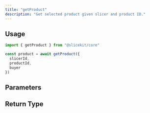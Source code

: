 ```yaml
---
title: "getProduct"
description: "Get selected product given slicer and product ID."
---
```



## Usage

```ts
import { getProduct } from "@slicekit/core"

const product = await getProduct({
  slicerId,
  productId,
  buyer
})
```

## Parameters

<GetProductParams />

## Return Type

<GetProductReturnType />
